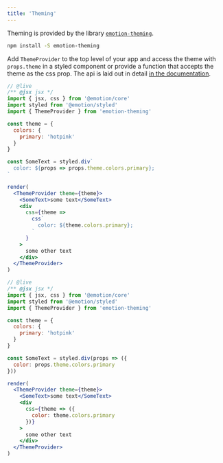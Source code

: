 ```yaml
---
title: 'Theming'
---
```



Theming is provided by the library [`emotion-theming`](https://emotion.sh/docs/emotion-theming).

```bash
npm install -S emotion-theming
```

Add `ThemeProvider` to the top level of your app and access the theme with `props.theme` in a styled component or provide a function that accepts the theme as the css prop. The api is laid out in detail [in the documentation](https://emotion.sh/docs/emotion-theming).

<StyleSyntaxQuestion />

<ConditionalFromQuestion question="syntax" answer="string">

```jsx
// @live
/** @jsx jsx */
import { jsx, css } from '@emotion/core'
import styled from '@emotion/styled'
import { ThemeProvider } from 'emotion-theming'

const theme = {
  colors: {
    primary: 'hotpink'
  }
}

const SomeText = styled.div`
  color: ${props => props.theme.colors.primary};
`

render(
  <ThemeProvider theme={theme}>
    <SomeText>some text</SomeText>
    <div
      css={theme =>
        css`
          color: ${theme.colors.primary};
        `
      }
    >
      some other text
    </div>
  </ThemeProvider>
)
```

</ConditionalFromQuestion>

<ConditionalFromQuestion question="syntax" answer="object">

```jsx
// @live
/** @jsx jsx */
import { jsx, css } from '@emotion/core'
import styled from '@emotion/styled'
import { ThemeProvider } from 'emotion-theming'

const theme = {
  colors: {
    primary: 'hotpink'
  }
}

const SomeText = styled.div(props => ({
  color: props.theme.colors.primary
}))

render(
  <ThemeProvider theme={theme}>
    <SomeText>some text</SomeText>
    <div
      css={theme => ({
        color: theme.colors.primary
      })}
    >
      some other text
    </div>
  </ThemeProvider>
)
```

</ConditionalFromQuestion>
